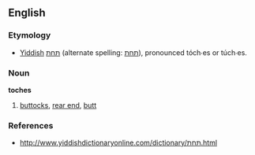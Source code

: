 ==English==

===Etymology===
*[[Yiddish]] [[תּחת]] (alternate spelling: [[תחת]]), pronounced tóch∙es or túch∙es.

===Noun===
'''toches'''

# [[buttocks]], [[rear end]], [[butt]]

===References===
*http://www.yiddishdictionaryonline.com/dictionary/תּחת.html